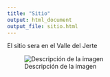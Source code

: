 ```yaml
---
title: "Sitio"
output: html_document
output_file: sitio.html
---
```

El sitio sera en el Valle del Jerte

![Descripción de la imagen](C:/Users/javie/Downloads/Valle del Jerte (7 x 5 in) (1).png)